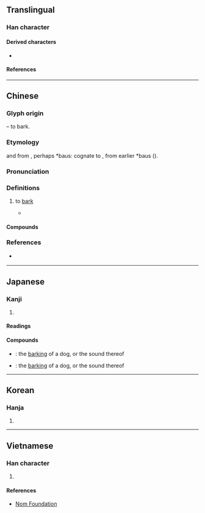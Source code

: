 {{character info}}
==Translingual==

===Han character===
{{Han char|rn=30|rad=口|as=04|sn=7|four=63034|canj=RIK|ids=⿰口犬}}

====Derived characters====
* {{l|mul|[[𦜀]]}}

====References====
{{Han ref|kx=0177.220|dkj=03331|dj=0395.040|hdz=10587.020|uh=5420}}

----

==Chinese==
{{zh-forms|alt=𠲎}}

===Glyph origin===
{{Han compound|口|犬|ls=ic|t1=mouth|t2=dog}} – to bark.

===Etymology===
{{onomatopoeic|zh}} and from {{der|zh|sit-pro|-}}, perhaps *baus: cognate to {{cog|lus|bauh|t=to bark}}, from earlier *baus ({{zh-ref|Schuessler 2007}}).

===Pronunciation===
{{zh-pron
|m=fèi
|m-s=
|c=fai6
|c-t=
|g=
|h=pfs=phoi
|j=
|md=
|mn=ml,tp,kh,tn,sx,yl,km,mg,hc,tc,ph:pūi/lk:pǔi/hūi
|mn_note=pūi/pǔi - vernacular; hūi - literary
|mn-t=bui7
|w=
|x=
|mc=y
|oc=y
|cat=v
}}

===Definitions===
{{zh-hanzi}}

# {{lb|zh|of a dog}} to [[bark]]
#* {{zh-x|鷄 鳴 狗 吠 相 聞，而 達 乎 四境。|Cocks crow and dogs '''bark''' to one another, all the way to the four borders of the State.|ref=Mencius}}

====Compounds====
{{zh-der|吠非其主|夜珠吠陀|吠影吠聲|吠堯|吠舍|吠陀|吠日|吠形吠聲|桀犬吠堯|狂吠|犬吠之警|狗吠之警|犬不夜吠|狗吠非主|狗吠之驚|犬吠之盜|越犬吠雪|阿吠斯陀|蜀犬吠日|跖狗吠堯|跖犬吠堯|黎俱吠陀|驢鳴犬吠|粵犬吠雪|邑犬群吠|雞鳴狗吠|雞鳴犬吠|狗吠}}

===References===
* {{qualifier|Min Nan}} {{thcwd|2971}}

----

==Japanese==

===Kanji===
{{ja-kanji|grade=|rs=口04}}

# {{rfdef|ja|sort=口04}}

====Readings====
{{ja-readings
|goon=ばい, お
|kanon=はい
|kun=ほ-える, ほえ-る
}}

====Compounds====
{{der-top|Compounds}}
* {{ja-r|狗%吠|く%はい}}: the [[barking]] of a dog, or the sound thereof
* {{ja-r|犬%吠|けん%ばい}}: the [[barking]] of a dog, or the sound thereof
{{der-bottom}}

----

==Korean==

===Hanja===
{{ko-hanja|폐}}

# {{rfdef|ko|sort=口04}}

----

==Vietnamese==

===Han character===
{{vi-readings|reading=[[phệ]], [[phịa]]|rs=口04}}

# {{rfdef|vi|sort=口04}}

====References====
* [http://nomfoundation.org/common/nom_details.php?codepoint=5420 Nom Foundation]